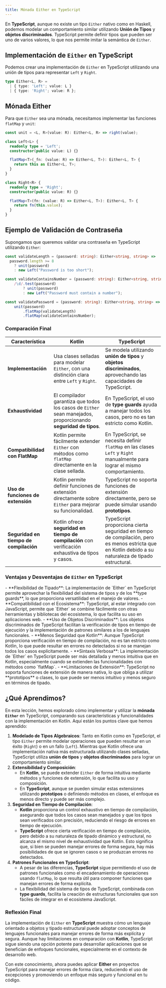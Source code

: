 ```yaml
---
title: Mónada Either en TypeScript
---
```


<ReadingTime/>

En **TypeScript**, aunque no existe un tipo `Either` nativo como en Haskell, podemos modelar un comportamiento similar utilizando **Unión de Tipos** y **objetos discriminados**. TypeScript permite definir tipos que pueden ser uno de varios valores, lo que nos permite imitar la semántica de `Either`.

## Implementación de `Either` en TypeScript

Podemos crear una implementación de `Either` en TypeScript utilizando una unión de tipos para representar `Left` y `Right`.

```typescript
type Either<L, R> =
  | { type: 'Left'; value: L }
  | { type: 'Right'; value: R };
```

## Mónada Either

Para que `Either` sea una mónada, necesitamos implementar las funciones `flatMap` y `unit`:

```typescript
const unit = <L, R>(value: R): Either<L, R> => right(value);

class Left<L> {
  readonly type = 'Left';
  constructor(public value: L) {}

  flatMap<T>(_fn: (value: R) => Either<L, T>): Either<L, T> {
    return this as Either<L, T>;
  }
}

class Right<R> {
  readonly type = 'Right';
  constructor(public value: R) {}

  flatMap<T>(fn: (value: R) => Either<L, T>): Either<L, T> {
    return fn(this.value);
  }
}
```

## Ejemplo de Validación de Contraseña

Supongamos que queremos validar una contraseña en TypeScript utilizando `Either`:

```typescript
const validateLength = (password: string): Either<string, string> =>
  password.length >= 8
    ? unit(password)
    : new Left("Password is too short");

const validateContainsNumber = (password: string): Either<string, string> =>
    /\d/.test(password)
        ? unit(password)
        : new Left("Password must contain a number");

const validatePassword = (password: string): Either<string, string> =>
    unit(password)
        .flatMap(validateLength)
        .flatMap(validateContainsNumber);
```

### Comparación Final

| **Característica**                     | **Kotlin**                                                                                                     | **TypeScript**                                                                                                                                       |
|----------------------------------------|----------------------------------------------------------------------------------------------------------------|------------------------------------------------------------------------------------------------------------------------------------------------------|
| **Implementación**                     | Usa clases selladas para modelar `Either`, con una distinción clara entre `Left` y `Right`.                    | Se modela utilizando **unión de tipos** y **objetos discriminados**, aprovechando las capacidades de TypeScript.                                     |
| **Exhaustividad**                      | El compilador garantiza que todos los casos de `Either` sean manejados, proporcionando **seguridad de tipos**. | En TypeScript, el uso de **type guards** ayuda a manejar todos los casos, pero no es tan estricto como Kotlin.                                       |
| **Compatibilidad con FlatMap**         | Kotlin permite fácilmente extender `Either` con métodos como `flatMap` directamente en la clase sellada.       | En TypeScript, se necesita definir `flatMap` en las clases `Left` y `Right` manualmente para lograr el mismo comportamiento.                         |
| **Uso de funciones de extensión**      | Kotlin permite definir funciones de extensión directamente sobre `Either` para mejorar su funcionalidad.       | TypeScript no soporta funciones de extensión directamente, pero se puede simular usando **prototipos**.                                              |
| **Seguridad en tiempo de compilación** | Kotlin ofrece **seguridad en tiempo de compilación** con verificación exhaustiva de tipos y casos.             | TypeScript proporciona cierta seguridad en tiempo de compilación, pero es menos estricta que en Kotlin debido a su naturaleza de tipado estructural. |

### Ventajas y Desventajas de `Either` en TypeScript

<ProCons>
    <Pros>
        - **Flexibilidad de Tipado**: La implementación de `Either` en TypeScript permite aprovechar la flexibilidad del sistema de tipos y de los **type guards**, lo que proporciona versatilidad en el manejo de valores.
        - **Compatibilidad con el Ecosistema**: TypeScript, al estar integrado con JavaScript, permite que `Either` se combine fácilmente con otras herramientas y bibliotecas del ecosistema, lo que facilita su uso en aplicaciones web.
        - **Uso de Objetos Discriminados**: Los objetos discriminados de TypeScript facilitan la verificación de tipos en tiempo de ejecución y la implementación de patrones similares a los de lenguajes funcionales.
    </Pros>
    <Cons>
        - **Menos Seguridad que Kotlin**: Aunque TypeScript proporciona verificación en tiempo de compilación, no es tan estricto como Kotlin, lo que puede resultar en errores no detectados si no se manejan todos los casos explícitamente.
        - **Sintaxis Verbosa**: La implementación de `Either` en TypeScript puede ser más detallada y menos intuitiva que en Kotlin, especialmente cuando se extienden las funcionalidades con métodos como `flatMap`.
        - **Limitaciones de Extensión**: TypeScript no soporta funciones de extensión de manera nativa, lo que obliga a utilizar **prototipos** o clases, lo que puede ser menos intuitivo y menos seguro en términos de tipado.
    </Cons>
</ProCons>

## ¿Qué Aprendimos?

En esta lección, hemos explorado cómo implementar y utilizar la **mónada `Either`** en TypeScript, comparando sus características y funcionalidades con la implementación en Kotlin. Aquí están los puntos clave que hemos aprendido:

1. **Modelado de Tipos Algebraicos**: Tanto en Kotlin como en TypeScript, el tipo `Either` permite modelar operaciones que pueden resultar en un éxito (`Right`) o en un fallo (`Left`). Mientras que Kotlin ofrece una implementación nativa más estructurada utilizando clases selladas, TypeScript utiliza **unión de tipos** y **objetos discriminados** para lograr un comportamiento similar.
2. **Extensibilidad y Composición**:
    - En **Kotlin**, se puede extender `Either` de forma intuitiva mediante métodos y funciones de extensión, lo que facilita su uso y composición.
    - En **TypeScript**, aunque se pueden simular estas extensiones utilizando **prototipos** o definiendo métodos en clases, el enfoque es menos directo y puede ser más complejo.
3. **Seguridad en Tiempo de Compilación**:
    - **Kotlin** proporciona un control exhaustivo en tiempo de compilación, asegurando que todos los casos sean manejados y que los tipos sean verificados con precisión, reduciendo el riesgo de errores en tiempo de ejecución.
    - **TypeScript** ofrece cierta verificación en tiempo de compilación, pero debido a su naturaleza de tipado dinámico y estructural, no alcanza el mismo nivel de exhaustividad que Kotlin. Esto significa que, si bien se pueden manejar errores de forma segura, hay más posibilidades de que se ignoren casos o se produzcan errores no detectados.
4. **Patrones Funcionales en TypeScript**:
    - A pesar de las diferencias, **TypeScript** sigue permitiendo el uso de patrones funcionales como el encadenamiento de operaciones usando `flatMap`, lo que resulta útil para componer funciones que manejan errores de forma explícita.
    - La flexibilidad del sistema de tipos de TypeScript, combinada con **type guards**, facilita la creación de estructuras funcionales que son fáciles de integrar en el ecosistema JavaScript.

### Reflexión Final

La implementación de `Either` en **TypeScript** muestra cómo un lenguaje orientado a objetos y tipado estructural puede adoptar conceptos de lenguajes funcionales para manejar errores de forma más explícita y segura. Aunque hay limitaciones en comparación con **Kotlin**, TypeScript sigue siendo una opción potente para desarrollar aplicaciones que se benefician de enfoques funcionales, especialmente en el contexto de desarrollo web.

Con este conocimiento, ahora puedes aplicar **Either** en proyectos TypeScript para manejar errores de forma clara, reduciendo el uso de excepciones y promoviendo un enfoque más seguro y funcional en tu código.
